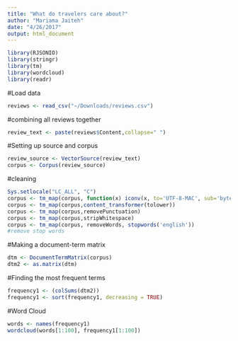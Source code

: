 ```yaml
---
title: "What do travelers care about?"
author: "Mariama Jaiteh"
date: "4/26/2017"
output: html_document
---
```

```r
library(RJSONIO)
library(stringr)
library(tm)
library(wordcloud)
library(readr)

```
#Load data
```r
reviews <- read_csv("~/Downloads/reviews.csv")
```
#combining all reviews together
```r
review_text <- paste(reviews$Content,collapse=" ")
```
#Setting up source and corpus
```r
review_source <- VectorSource(review_text)
corpus <- Corpus(review_source)
```
#cleaning
```r
Sys.setlocale("LC_ALL", "C")
corpus <- tm_map(corpus, function(x) iconv(x, to='UTF-8-MAC', sub='byte'))
corpus <- tm_map(corpus,content_transformer(tolower))
corpus <- tm_map(corpus,removePunctuation)
corpus <- tm_map(corpus,stripWhitespace)
corpus <- tm_map(corpus, removeWords, stopwords('english'))
#remove stop words
```

#Making a document-term matrix
```r
dtm <- DocumentTermMatrix(corpus)
dtm2 <- as.matrix(dtm)
```
#Finding the most frequent terms
```r
frequency1 <- (colSums(dtm2))
frequency1 <- sort(frequency1, decreasing = TRUE)
```
#Word Cloud 
```r
words <- names(frequency1)
wordcloud(words[1:100], frequency1[1:100])
```

